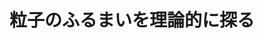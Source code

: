 ﻿---
title: "粒子のふるまいを理論的に探る"
category: "理学院"
vol: 9
interviewee: "三宅 哲 "
url: ""
tags: ["粒子","ふるまい"]
pdf: "9-4.pdf"
career: ""
preface: ""
---
